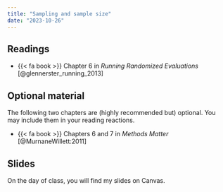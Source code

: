 ```yaml
---
title: "Sampling and sample size"
date: "2023-10-26"
---
```


## Readings

- {{< fa book >}} Chapter 6 in *Running Randomized Evaluations* [@glennerster_running_2013]

## Optional material

The following two chapters are (highly recommended but) optional. You may include them in your reading reactions.

- {{< fa book >}} Chapters 6 and 7 in *Methods Matter* [@MurnaneWillett:2011]

## Slides

On the day of class, you will find my slides on Canvas. 

